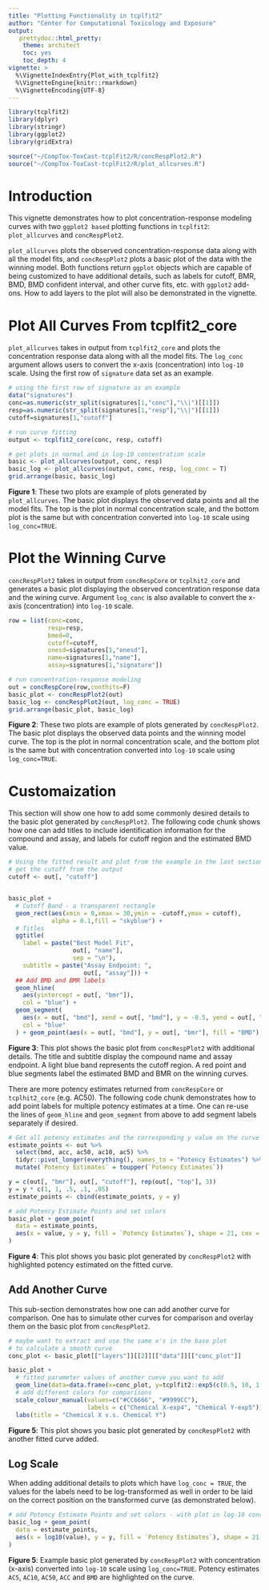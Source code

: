 ```yaml
---
title: "Plotting Functionality in tcplfit2"
author: "Center for Computational Toxicology and Exposure"
output:
   prettydoc::html_pretty:
    theme: architect
    toc: yes
    toc_depth: 4
vignette: >
  %\VignetteIndexEntry{Plot_with_tcplfit2}
  %\VignetteEngine{knitr::rmarkdown}
  %\VignetteEncoding{UTF-8}
---
```


```r
library(tcplfit2)
library(dplyr)
library(stringr)
library(ggplot2)
library(gridExtra)
```

```r
source("~/CompTox-ToxCast-tcplFit2/R/concRespPlot2.R")
source("~/CompTox-ToxCast-tcplFit2/R/plot_allcurves.R")
```


# Introduction
This vignette demonstrates how to plot concentration-response modeling curves with two `ggplot2 based` plotting functions in `tcplfit2`: `plot_allcurves` and `concRespPlot2`. 

`plot_allcurves` plots the observed concentration-response data along with all the model fits, and `concRespPlot2` plots a basic plot of the data with the winning model. Both functions return `ggplot` objects which are capable of being customized to have additional details, such as labels for cutoff, BMR, BMD, BMD confident interval, and other curve fits, etc. with `ggplot2` add-ons. How to add layers to the plot will also be demonstrated in the vignette. 

# Plot All Curves From tcplfit2_core
`plot_allcurves` takes in output from `tcplfit2_core` and plots the concentration response data along with all the model fits. The `log_conc` argument allows users to convert the x-axis (concentration) into `log-10` scale. Using the first row of `signature` data set as an example. 
```r
# using the first row of signature as an example 
data("signatures")
conc=as.numeric(str_split(signatures[1,"conc"],"\\|")[[1]])
resp=as.numeric(str_split(signatures[1,"resp"],"\\|")[[1]])
cutoff=signatures[1,"cutoff"]

# run curve fitting
output <- tcplfit2_core(conc, resp, cutoff)

# get plots in normal and in log-10 concentration scale
basic <- plot_allcurves(output, conc, resp)
basic_log <- plot_allcurves(output, conc, resp, log_conc = T)
grid.arrange(basic, basic_log)
```

**Figure 1**: These two plots are example of plots generated by `plot_allcurves`. The basic plot displays the observed data points and all the model fits. The top is the plot in normal concentration scale, and the bottom plot is the same but with concentration converted into `log-10` scale using `log_conc=TRUE`.

# Plot the Winning Curve
`concRespPlot2` takes in output from `concRespCore` or `tcplhit2_core` and generates a basic plot displaying the observed concentration response data and the wining curve. Argument `log_conc` is also available to convert the x-axis (concentration) into `log-10` scale. 
```r
row = list(conc=conc,
           resp=resp,
           bmed=0,
           cutoff=cutoff,
           onesd=signatures[1,"onesd"],
           name=signatures[1,"name"],
           assay=signatures[1,"signature"])

# run concentration-response modeling 
out = concRespCore(row,conthits=F)
basic_plot <- concRespPlot2(out)
basic_log <- concRespPlot2(out, log_conc = TRUE)
grid.arrange(basic_plot, basic_log)
```

**Figure 2**: These two plots are example of plots generated by `concRespPlot2`. The basic plot displays the observed data points and the winning model curve. The top is the plot in normal concentration scale, and the bottom plot is the same but with concentration converted into `log-10` scale using `log_conc=TRUE`.

# Customaization
This section will show one how to add some commonly desired details to the basic plot generated by `concRespPlot2`. The following code chunk shows how one can add titles to include identification information for the compound and assay, and labels for cutoff region and the estimated BMD value.
```r
# Using the fitted result and plot from the example in the last section
# get the cutoff from the output
cutoff <- out[, "cutoff"]


basic_plot + 
  # Cutoff Band - a transparent rectangle
  geom_rect(aes(xmin = 0,xmax = 30,ymin = -cutoff,ymax = cutoff),
            alpha = 0.1,fill = "skyblue") +
  # Titles
  ggtitle(
    label = paste("Best Model Fit",
                  out[, "name"],
                  sep = "\n"),
    subtitle = paste("Assay Endpoint: ",
                     out[, "assay"])) +
  ## Add BMD and BMR labels
  geom_hline(
    aes(yintercept = out[, "bmr"]),
    col = "blue") +
  geom_segment(
    aes(x = out[, "bmd"], xend = out[, "bmd"], y = -0.5, yend = out[, "bmr"]),
    col = "blue"
  ) + geom_point(aes(x = out[, "bmd"], y = out[, "bmr"], fill = "BMD"), shape = 21, cex = 2.5)
```

**Figure 3**: This plot shows the basic plot from `concRespPlot2` with additional details. The title and subtitle display the compound name and assay endpoint. A light blue band represents the cutoff region. A red point and blue segments label the estimated BMD and BMR on the winning curves.

There are more potency estimates returned from `concRespCore` or `tcplhit2_core` (e.g. AC50). The following code chunk demonstrates how to add point labels for multiple potency estimates at a time. One can re-use the lines of `geom_hline` and `geom_segment` from above to add segment labels separately if desired. 
```r
# Get all potency estimates and the corresponding y value on the curve
estimate_points <- out %>%
  select(bmd, acc, ac50, ac10, ac5) %>%
  tidyr::pivot_longer(everything(), names_to = "Potency Estimates") %>%
  mutate(`Potency Estimates` = toupper(`Potency Estimates`)) 

y = c(out[, "bmr"], out[, "cutoff"], rep(out[, "top"], 3))
y = y * c(1, 1, .5, .1, .05)
estimate_points <- cbind(estimate_points, y = y)

# add Potency Estimate Points and set colors
basic_plot + geom_point(
  data = estimate_points,
  aes(x = value, y = y, fill = `Potency Estimates`), shape = 21, cex = 2.5
)
```

**Figure 4**: This plot shows you basic plot generated by `concRespPlot2` with highlighted potency estimated on the fitted curve.

## Add Another Curve
This sub-section demonstrates how one can add another curve for comparison. One has to simulate other curves for comparison and overlay them on the basic plot from `concRespPlot2`. 
```r
# maybe want to extract and use the same x's in the base plot 
# to calculate a smooth curve 
conc_plot <- basic_plot[["layers"]][[2]][["data"]][["conc_plot"]]

basic_plot +
  # fitted parameter values of another cueve you want to add
  geom_line(data=data.frame(x=conc_plot, y=tcplfit2::exp5(c(0.5, 10, 1.2), conc_plot)), aes(x,y,color = "exp5"))+
  # add different colors for comparisons 
  scale_colour_manual(values=c("#CC6666", "#9999CC"),
                      labels = c("Chemical X-exp4", "Chemical Y-exp5")) +
  labs(title = "Chemical X v.s. Chemical Y")
```

**Figure 5**: This plot shows you basic plot generated by `concRespPlot2` with another fitted curve added.

## Log Scale
When adding additional details to plots which have `log_conc = TRUE`, the values for the labels need to be log-transformed as well in order to be laid on the correct position on the transformed curve (as demonstrated below). 
```r
# add Potency Estimate Points and set colors - with plot in log-10 concentration
basic_log + geom_point(
  data = estimate_points,
  aes(x = log10(value), y = y, fill = `Potency Estimates`), shape = 21, cex = 2.5
)
```

**Figure 5**: Example basic plot generated by `concRespPlot2` with concentration (x-axis) converted into `log-10` scale using `log_conc=TRUE`. Potency estimates `AC5`, `AC10`, `AC50`, `ACC` and `BMD` are highlighted on the curve. 






